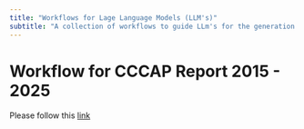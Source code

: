 ```yaml
---
title: "Workflows for Lage Language Models (LLM's)"
subtitle: "A collection of workflows to guide LLm's for the generation of high quality documents based on raw documents"
---
```


# Workflow for CCCAP Report 2015 - 2025

Please follow this [link](prompt_workflows/cccap_template.qmd)

